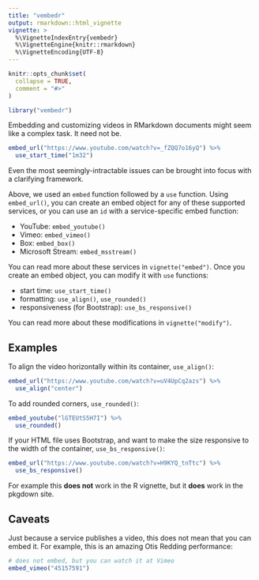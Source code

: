 ```yaml
---
title: "vembedr"
output: rmarkdown::html_vignette
vignette: >
  %\VignetteIndexEntry{vembedr}
  %\VignetteEngine{knitr::rmarkdown}
  %\VignetteEncoding{UTF-8}
---
```


```r
knitr::opts_chunk$set(
  collapse = TRUE,
  comment = "#>"
)
```

```r
library("vembedr")
```

Embedding and customizing videos in RMarkdown documents might seem like a complex task. 
It need not be.

```r
embed_url("https://www.youtube.com/watch?v=_fZQQ7o16yQ") %>%
  use_start_time("1m32")
```

Even the most seemingly-intractable issues can be brought into focus with a clarifying framework.

Above, we used an `embed` function followed by a `use` function.
Using `embed_url()`, you can create an embed object for any of these supported services, or you can use an `id` with a service-specific embed function:

- YouTube: `embed_youtube()`
- Vimeo: `embed_vimeo()`
- Box: `embed_box()`
- Microsoft Stream: `embed_msstream()`

You can read more about these services in `vignette("embed")`. 
Once you create an embed object, you can modify it with `use` functions:

- start time: `use_start_time()`
- formatting: `use_align()`, `use_rounded()`
- responsiveness (for Bootstrap): `use_bs_responsive()`

You can read more about these modifications in `vignette("modify")`.

## Examples

To align the video horizontally within its container, `use_align()`:

```r
embed_url("https://www.youtube.com/watch?v=uV4UpCq2azs") %>%
  use_align("center")
```

To add rounded corners, `use_rounded()`: 

```r
embed_youtube("lGTEUtS5H7I") %>%
  use_rounded()
```

If your HTML file uses Bootstrap, and want to make the size responsive to the width of the container, `use_bs_responsive()`:

```r
embed_url("https://www.youtube.com/watch?v=H9KYQ_tnTtc") %>%
  use_bs_responsive()
```

For example this **does not** work in the R vignette, but it **does** work in the pkgdown site.

## Caveats

Just because a service publishes a video, this does not mean that you can embed it. 
For example, this is an amazing Otis Redding performance:

```r
# does not embed, but you can watch it at Vimeo
embed_vimeo("45157591")
```




